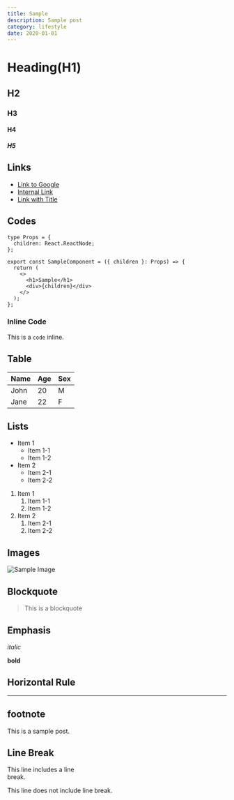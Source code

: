 ```yaml
---
title: Sample
description: Sample post
category: lifestyle
date: 2020-01-01
---
```


# Heading(H1)

## H2

### H3

#### H4

##### H5

## Links

- [Link to Google](https://www.google.com)
- [Internal Link](/about)
- [Link with Title](https://www.google.com 'Google')

## Codes

```tsx
type Props = {
  children: React.ReactNode;
};

export const SampleComponent = ({ children }: Props) => {
  return (
    <>
      <h1>Sample</h1>
      <div>{children}</div>
    </>
  );
};
```

### Inline Code

This is a `code` inline.

## Table

| Name | Age | Sex |
| ---- | --- | --- |
| John | 20  | M   |
| Jane | 22  | F   |

## Lists

- Item 1
  - Item 1-1
  - Item 1-2
- Item 2
  - Item 2-1
  - Item 2-2

1. Item 1
   1. Item 1-1
   2. Item 1-2
2. Item 2
   1. Item 2-1
   2. Item 2-2

## Images

![Sample Image](https://via.placeholder.com/150)

## Blockquote

> This is a blockquote

## Emphasis

_italic_

**bold**

## Horizontal Rule

---

## footnote

This is a sample post.

[^1]: This is a footnote.

## Line Break

This line includes a line<br/>break.

This line does not include line break.
